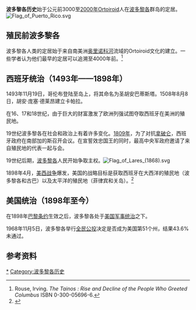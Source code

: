 '''波多黎各历史'''始于公元前3000至[[2000年|2000年]]Ortoiroid人在[[波多黎各|波多黎各]]群岛的定居。
[[File:Flag_of_Puerto_Rico.svg|thumb]]
==殖民前波多黎各==
波多黎各人类的定居始于来自南美洲[[奥里诺科河|奥里诺科河]]流域的Ortoiroid文化的建立。一些学者认为他们最早的定居可以追溯至4000年前。<ref name="Rouse">Rouse, Irving. ''The Tainos : Rise and Decline of the People Who Greeted Columbus'' ISBN 0-300-05696-6.</ref>

==西班牙统治（1493年——1898年）==
1493年11月19日，哥伦布登陆至岛上，将其命名为圣胡安巴蒂斯塔。1508年8月8日，胡安·庞塞·德莱昂建立卡帕拉。

在16、17和18世纪，由于巨大的财富激发了欧洲列强试图夺取西班牙在美洲的殖民地。

19世纪波多黎各在社会和政治上有着许多变化。[[1809年|1809年]]，为了对抗[[拿破仑|拿破仑]]，西班牙政府在南部加的斯召开会议。在宣誓效忠国王的同时，最高中央军政府邀请了来自殖民地的代表一起与会。

19世纪后期，[[波多黎各|波多黎各]]人民开始争取主权。[[File:Flag_of_Lares_(1868).svg|thumb]]

1898年4月，[[美西战争|美西战争]]爆发，美国的战略目标是获取西班牙在大西洋的殖民地（波多黎各和古巴）以及太平洋的殖民地（菲律宾和关岛）。<ref name=World1898>{{cite web|accessdate=2008-08-03|url=http://www.loc.gov/rr/hispanic/1898/intro.html|title=The World of 1898: The Spanish-American War|publisher=Hispanic Division, Library of Congress|ref=harv|postscript=<!--Added by H3llBot-->|archive-date=2007-10-11|archive-url=https://web.archive.org/web/20071011090404/http://loc.gov/rr/hispanic/1898/intro.html|dead-url=no}}</ref>

==美国统治（1898年至今）==
在1898年[[巴黎條約_(1898年)|巴黎条约]]生效之后，波多黎各处于[[美国|美国]][[军事统治|军事统治]]之下。

1968年11月5日，波多黎各举行[[全民公投|全民公投]]决定是否成为美国第51个州，结果43.6%未通过。

==参考资料==
{{Reflist}}

{{美洲题目|历史}}
{{波多黎各自由邦}}
[[Category:北美洲各国历史|*]]
[[Category:波多黎各历史|Category:波多黎各历史]]